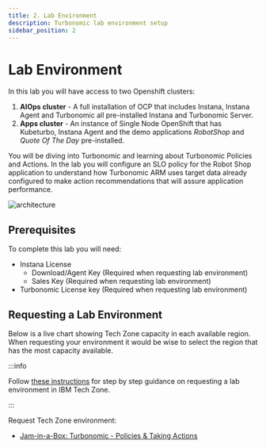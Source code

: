 ```yaml
---
title: 2. Lab Environment
description: Turbonomic lab environment setup
sidebar_position: 2
---
```


# Lab Environment

In this lab you will have access to two Openshift clusters:

1. **AIOps cluster** - A full installation of OCP that includes Instana, Instana
   Agent and Turbonomic all pre-installed Instana and Turbonomic Server.
2. **Apps cluster** - An instance of Single Node OpenShift that has Kubeturbo,
   Instana Agent and the demo applications _RobotShop_ and _Quote Of The Day_
   pre-installed.

You will be diving into Turbonomic and learning about Turbonomic Policies and
Actions. In the lab you will configure an SLO policy for the Robot Shop
application to understand how Turbonomic ARM uses target data already configured
to make action recommendations that will assure application performance.

![architecture](images/architecture-instana-turbo.png)

## Prerequisites

To complete this lab you will need:

- Instana License
  - Download/Agent Key (Required when requesting lab environment)
  - Sales Key (Required when requesting lab environment)
- Turbonomic License key (Required when requesting lab environment)

## Requesting a Lab Environment


Below is a live chart showing Tech Zone capacity in each available region. When
requesting your environment it would be wise to select the region that has the
most capacity available.

<TechZoneStatus />

:::info

Follow
[these instructions](/waiops-tech-jam/labs/jam-in-a-box/#requesting-a-lab-environment)
for step by step guidance on requesting a lab environment in IBM Tech Zone.

:::

Request Tech Zone environment:

- [Jam-in-a-Box: Turbonomic - Policies & Taking Actions](https://techzone.ibm.com/my/reservations/create/64a3ba32b1a45b001790c4a7)
